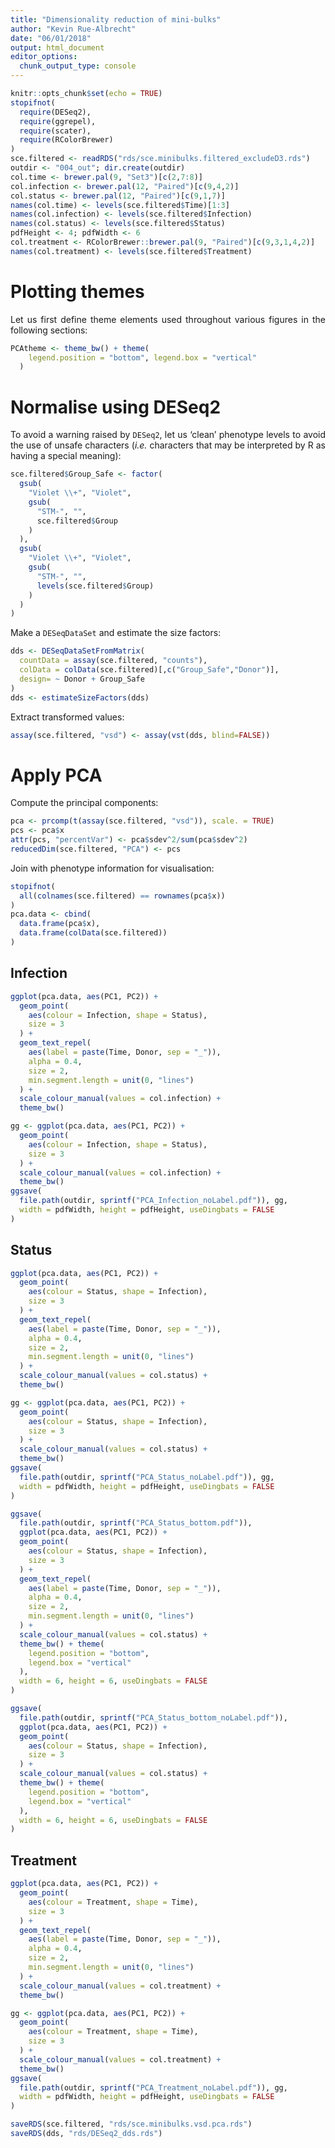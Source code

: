 ```yaml
---
title: "Dimensionality reduction of mini-bulks"
author: "Kevin Rue-Albrecht"
date: "06/01/2018"
output: html_document
editor_options: 
  chunk_output_type: console
---
```


<style>
body {
text-align: justify}
</style>

```r
knitr::opts_chunk$set(echo = TRUE)
stopifnot(
  require(DESeq2),
  require(ggrepel),
  require(scater),
  require(RColorBrewer)
)
sce.filtered <- readRDS("rds/sce.minibulks.filtered_excludeD3.rds")
outdir <- "004_out"; dir.create(outdir)
col.time <- brewer.pal(9, "Set3")[c(2,7:8)]
col.infection <- brewer.pal(12, "Paired")[c(9,4,2)]
col.status <- brewer.pal(12, "Paired")[c(9,1,7)]
names(col.time) <- levels(sce.filtered$Time)[1:3]
names(col.infection) <- levels(sce.filtered$Infection)
names(col.status) <- levels(sce.filtered$Status)
pdfHeight <- 4; pdfWidth <- 6
col.treatment <- RColorBrewer::brewer.pal(9, "Paired")[c(9,3,1,4,2)]
names(col.treatment) <- levels(sce.filtered$Treatment)
```

# Plotting themes

Let us first define theme elements used throughout various figures
in the following sections:

```r
PCAtheme <- theme_bw() + theme(
    legend.position = "bottom", legend.box = "vertical"
  )
```

# Normalise using DESeq2 {#normalise}

To avoid a warning raised by `DESeq2`, let us 'clean' phenotype levels
to avoid the use of unsafe characters
(*i.e.* characters that may be interpreted by R as having a special meaning):

```r
sce.filtered$Group_Safe <- factor(
  gsub(
    "Violet \\+", "Violet",
    gsub(
      "STM-", "",
      sce.filtered$Group
    )
  ),
  gsub(
    "Violet \\+", "Violet",
    gsub(
      "STM-", "",
      levels(sce.filtered$Group)
    )
  )
)
```

Make a `DESeqDataSet` and estimate the size factors:

```r
dds <- DESeqDataSetFromMatrix(
  countData = assay(sce.filtered, "counts"),
  colData = colData(sce.filtered)[,c("Group_Safe","Donor")],
  design= ~ Donor + Group_Safe
)
dds <- estimateSizeFactors(dds)
```

Extract transformed values:

```r
assay(sce.filtered, "vsd") <- assay(vst(dds, blind=FALSE))
```

# Apply PCA

Compute the principal components:

```r
pca <- prcomp(t(assay(sce.filtered, "vsd")), scale. = TRUE)
pcs <- pca$x
attr(pcs, "percentVar") <- pca$sdev^2/sum(pca$sdev^2)
reducedDim(sce.filtered, "PCA") <- pcs
```

Join with phenotype information for visualisation:

```r
stopifnot(
  all(colnames(sce.filtered) == rownames(pca$x))
)
pca.data <- cbind(
  data.frame(pca$x),
  data.frame(colData(sce.filtered))
)
```

## Infection

```r
ggplot(pca.data, aes(PC1, PC2)) +
  geom_point(
    aes(colour = Infection, shape = Status),
    size = 3
  ) +
  geom_text_repel(
    aes(label = paste(Time, Donor, sep = "_")),
    alpha = 0.4,
    size = 2,
    min.segment.length = unit(0, "lines")
  ) +
  scale_colour_manual(values = col.infection) +
  theme_bw()
```

```r
gg <- ggplot(pca.data, aes(PC1, PC2)) +
  geom_point(
    aes(colour = Infection, shape = Status),
    size = 3
  ) +
  scale_colour_manual(values = col.infection) +
  theme_bw()
ggsave(
  file.path(outdir, sprintf("PCA_Infection_noLabel.pdf")), gg,
  width = pdfWidth, height = pdfHeight, useDingbats = FALSE
)
```

## Status

```r
ggplot(pca.data, aes(PC1, PC2)) +
  geom_point(
    aes(colour = Status, shape = Infection),
    size = 3
  ) +
  geom_text_repel(
    aes(label = paste(Time, Donor, sep = "_")),
    alpha = 0.4,
    size = 2,
    min.segment.length = unit(0, "lines")
  ) +
  scale_colour_manual(values = col.status) +
  theme_bw()
```

```r
gg <- ggplot(pca.data, aes(PC1, PC2)) +
  geom_point(
    aes(colour = Status, shape = Infection),
    size = 3
  ) +
  scale_colour_manual(values = col.status) +
  theme_bw()
ggsave(
  file.path(outdir, sprintf("PCA_Status_noLabel.pdf")), gg,
  width = pdfWidth, height = pdfHeight, useDingbats = FALSE
)
```

```r
ggsave(
  file.path(outdir, sprintf("PCA_Status_bottom.pdf")),
  ggplot(pca.data, aes(PC1, PC2)) +
  geom_point(
    aes(colour = Status, shape = Infection),
    size = 3
  ) +
  geom_text_repel(
    aes(label = paste(Time, Donor, sep = "_")),
    alpha = 0.4,
    size = 2,
    min.segment.length = unit(0, "lines")
  ) +
  scale_colour_manual(values = col.status) +
  theme_bw() + theme(
    legend.position = "bottom",
    legend.box = "vertical"
  ),
  width = 6, height = 6, useDingbats = FALSE
)
```

```r
ggsave(
  file.path(outdir, sprintf("PCA_Status_bottom_noLabel.pdf")),
  ggplot(pca.data, aes(PC1, PC2)) +
  geom_point(
    aes(colour = Status, shape = Infection),
    size = 3
  ) +
  scale_colour_manual(values = col.status) +
  theme_bw() + theme(
    legend.position = "bottom",
    legend.box = "vertical"
  ),
  width = 6, height = 6, useDingbats = FALSE
)
```

## Treatment

```r
ggplot(pca.data, aes(PC1, PC2)) +
  geom_point(
    aes(colour = Treatment, shape = Time),
    size = 3
  ) +
  geom_text_repel(
    aes(label = paste(Time, Donor, sep = "_")),
    alpha = 0.4,
    size = 2,
    min.segment.length = unit(0, "lines")
  ) +
  scale_colour_manual(values = col.treatment) +
  theme_bw()
```

```r
gg <- ggplot(pca.data, aes(PC1, PC2)) +
  geom_point(
    aes(colour = Treatment, shape = Time),
    size = 3
  ) +
  scale_colour_manual(values = col.treatment) +
  theme_bw()
ggsave(
  file.path(outdir, sprintf("PCA_Treatment_noLabel.pdf")), gg,
  width = pdfWidth, height = pdfHeight, useDingbats = FALSE
)
```

```r
saveRDS(sce.filtered, "rds/sce.minibulks.vsd.pca.rds")
saveRDS(dds, "rds/DESeq2_dds.rds")
```
